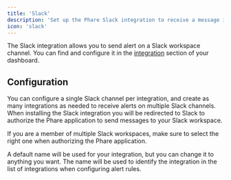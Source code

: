 ```yaml
---
title: 'Slack'
description: 'Set up the Phare Slack integration to receive a message in your Slack workspace when your website or server is down.'
icon: 'slack'
---
```


The Slack integration allows you to send alert on a Slack workspace channel. You can find and configure it in the [integration](https://app.phare.io/project/apps) section of your dashboard.

## Configuration

You can configure a single Slack channel per integration, and create as many integrations as needed to receive alerts on multiple Slack channels. When installing the Slack integration you will be redirected to Slack to authorize the Phare application to send messages to your Slack workspace.

If you are a member of multiple Slack workspaces, make sure to select the right one when authorizing the Phare application.

A default name will be used for your integration, but you can change it to anything you want. The name will be used to identify the integration in the list of integrations when configuring alert rules.
